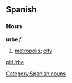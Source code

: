 == Spanish ==
=== Noun ===
'''urbe''' ''f''
# [[metropolis]]; [[city]]

[[Category:Spanish nouns]]

[[pl:Urbe]]